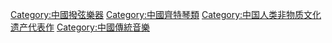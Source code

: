{{Catmore}}

[[Category:中國撥弦樂器|Category:中國撥弦樂器]]
[[Category:中國齊特琴類|Category:中國齊特琴類]]
[[Category:中国人类非物质文化遗产代表作|Category:中国人类非物质文化遗产代表作]]
[[Category:中國傳統音樂|Category:中國傳統音樂]]